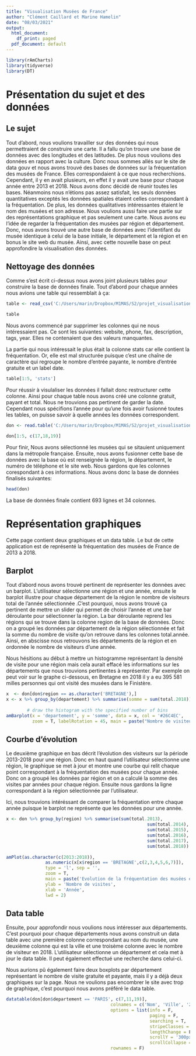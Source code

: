 ```yaml
---
title: "Visualisation Musées de France"
author: "Clément Caillard et Marine Hamelin"
date: "08/03/2021"
output:
  html_document:
    df_print: paged
  pdf_document: default
---
```

```r
library(rAmCharts)
library(tidyverse)
library(DT)
```
# Présentation du sujet et des données
## Le sujet

  Tout d'abord, nous voulions travailler sur des données qui nous permettraient de construire une carte. Il a fallu qu'on trouve une base de données avec des longitudes et des latitudes. De plus nous voulions des données en rapport avec la culture. Donc nous sommes allés sur le site de data gouv et nous avons trouvé des bases de données sur la fréquentation des musées de France. Elles correspondaient à ce que nous recherchions. Cependant, il y en avait plusieurs, en effet il y avait une base pour chaque année entre 2013 et 2018. Nous avons donc décidé de réunir toutes les bases. Néanmoins nous n'étions pas assez satisfait, les seuls données quantitatives exceptés les données spatiales étaient celles correspondant à la fréquentation. De plus, les données qualitatives intéressantes étaient le nom des musées et son adresse. Nous voulions aussi faire une partie sur des représentations graphique et pas seulement une carte. Nous avons eu l'idée de regarder la fréquentation des musées par région et département. Donc, nous avons trouvé une autre base de données avec l'identifant du musée identique à celui de la base initiale, le département et la région et en bonus le site web du musée. Ainsi, avec cette nouvelle base on peut approfondire la visualisation des données.
  
## Nettoyage des données

  Comme s'est écrit ci-dessus nous avons joint plusieurs tables pour construire la base de données finale. Tout d'abord pour chaque années nous avions une table qui ressemblait à ça:
  
```r
table <- read_csv('C:/Users/marin/Dropbox/M1MAS/S2/projet_visualisation/VisuMarineClement/VisuMarineClement/VisuMarineClement//frequentation-musees-de-france-2018.csv', locale=locale())

table
```
Nous avons commencé par supprimer les colonnes qui ne nous intéressaient pas. Ce sont les suivantes: website, phone, fax, description, tags, year. Elles ne contenaient que des valeurs manquantes. 


La partie qui nous intéressait le plus était la colonne stats car elle contient la fréquentation. Or, elle est mal structurée puisque c'est une chaîne de caractère qui regroupe le nombre d'entrée payante, le nombre d'entrée gratuite et un label date.

```r
table[1:5, 'stats']

```
Pour réussir à visulaliser les données il fallait donc restructurer cette colonne. Ainsi pour chaque table nous avons créé une colonne gratuit, payant et total. Nous ne trouvions pas pertinent de garder la date. Cependant nous spécifions l'année pour qu'une fois avoir fusionné toutes les tables, on puisse savoir à quelle années les données correspondent.

```r
don <- read.table('C:/Users/marin/Dropbox/M1MAS/S2/projet_visualisation/VisuMarineClement/VisuMarineClement/VisuMarineClement/musee.csv', header = T, sep = ',', dec = '.', encoding = 'UTF-8')

don[1:5, c(17,18,19)]
```
Pour finir, Nous avons sélectionné les musées qui se sitauient uniquement dans la métropole française. Ensuite, nous avons fusionner cette base de données avec la base où est renseignée la région, le département, le numéro de téléphone et le site web. Nous gardons que les colonnes corespondant à ces informations. Nous avons donc la base de données finalisés suivantes:

```r
head(don)
```

La base de données finale contient 693 lignes et 34 colonnes.


  
# Représentation graphiques

Cette page contient deux graphiques et un data table. Le but de cette application est de représenté la fréquentation des musées de France de 2013 à 2018.

## Barplot
  
Tout d'abord nous avons trouvé pertinent de représenter les données avec un barplot. L'utilisateur sélectionne une région et une année, ensuite le barplot illustre pour chaque département de la région le nombre de visiteurs total de l'année sélectionnée .C'est pourquoi, nous avons trouvé ça pertinent de mettre un slider qui permet de choisir l'année et une bar déroulante pour sélectionner la région. La bar déroulante reprend les régions qui se trouve dans la colonne region de la base de données. Donc on a groupé les données par département de la région sélectionnée et fait la somme du nombre de visite qu'on retrouve dans les colonnes total.année. Ainsi, en abscisse nous retrouvons les départements de la région et en ordonnée le nombre de visiteurs d'une année. 

Nous hésitions au début à mettre un histogramme représentant la densité de visite pour une région mais cela aurait effacé les informations sur les départements que nous trouvions pertinentes à représenter. Par exemple on peut voir sur le graphe ci-dessous, en Bretagne en 2018 il y a eu 395 581 milles personnes qui ont visité des musées dans le Finistère.

```r
x  <- don[don$region == as.character('BRETAGNE'),]
x <- x %>% group_by(departement) %>% summarise(somme = sum(total.2018))
        
        # draw the histogram with the specified number of bins
amBarplot(x = 'departement', y = 'somme', data = x, col = '#26C4EC',
          zoom = T, labelRotation = 45, main = paste("Nombre de visiteurs en", 'BRETAGNE',' en ', '2018'))

```
## Courbe d'évolution
  Le deuxième graphique en bas décrit l'évolution des visiteurs sur la période 2013-2018 pour une région. Donc en haut quand l'utilisateur sélectionne une région, le graphique se met à jour et montre une courbe qui relit chaque point correspondant à la fréquentation des musées pour chaque année. Donc on a groupé les données par région et on a calculé la somme des visites par années pour chaque région. Ensuite nous gardons la ligne correspondant à la région sélectionnée par l'utilisateur.

Ici, nous trouvions intéréssant de comparer la fréquentation entre chaque année puisque le barplot ne représente que les données pour une année. 
```r
x <- don %>% group_by(region) %>% summarise(sum(total.2013),
                                                      sum(total.2014),
                                                      sum(total.2015),
                                                      sum(total.2016),
                                                      sum(total.2017),
                                                      sum(total.2018))
        
amPlot(as.character(c(2013:2018)),
               as.numeric(x[x$region == 'BRETAGNE',c(2,3,4,5,6,7)]), 
               type = 'l', sep = '', 
               zoom = T, 
               main = paste('Evolution de la fréquentation des musées en BRETAGNE'),
               ylab = 'Nombre de visites',
               xlab = 'Année',
               lwd = 2)
```

## Data table
Ensuite, pour approfondir nous voulions nous intéresser aux départements. C'est pourquoi pour chaque départements nous avons construit un data table avec une première colonne correspondant au nom du musée, une deuxième colonne qui est la ville et une troisème colonne avec le nombre de visiteur en 2018. L'utilisateur sélectionne un département et cela met à jour le data table. Il peut également effectué une recherche dans celui-ci. 

Nous aurions pû également faire deux boxplots par département représentant le nombre de visite gratuite et payante, mais il y a déjà deux graphiques sur la page. Nous ne voulions pas encombrer le site avec trop de graphique, c'est pourquoi nous avons préféré le data table.
```r
datatable(don[don$departement == 'PARIS', c(7,11,19)],
                                        colnames = c('Nom', 'Ville', '2018') ,
                                        options = list(info = F,
                                                       paging = F,
                                                       searching = T,
                                                       stripeClasses = F, 
                                                       lengthChange = F,
                                                       scrollY = '300px',
                                                       scrollCollapse = T),
                                        rownames = F)
```


